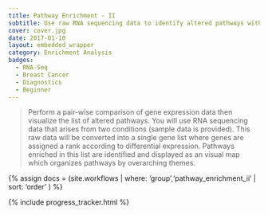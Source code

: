```yaml
---
title: Pathway Enrichment - II
subtitle: Use raw RNA sequencing data to identify altered pathways with Gene Set Enrichment Analysis and visualize them with an Enrichment Map.
cover: cover.jpg
date: 2017-01-10
layout: embedded_wrapper
category: Enrichment Analysis
badges:
  - RNA-Seq
  - Breast Cancer
  - Diagnostics
  - Beginner
---
```


> Perform a pair-wise comparison of gene expression data then visualize the list of altered pathways. You will use RNA sequencing data that arises from two conditions (sample data is provided). This raw data will be converted into a single gene list where genes are assigned a rank according to differential expression. Pathways enriched in this list are identified and displayed as an visual map which organizes pathways by overarching themes.

{% assign docs = (site.workflows | where: 'group','pathway_enrichment_ii' | sort: 'order' ) %}

{% include progress_tracker.html %}
